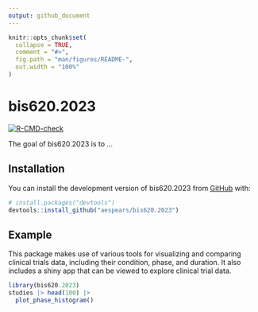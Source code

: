 ```yaml
---
output: github_document
---
```


<!-- README.md is generated from README.Rmd. Please edit that file -->

```r
knitr::opts_chunk$set(
  collapse = TRUE,
  comment = "#>",
  fig.path = "man/figures/README-",
  out.width = "100%"
)
```

# bis620.2023

<!-- badges: start -->
[![R-CMD-check](https://github.com/aespears/bis620.2023/actions/workflows/R-CMD-check.yaml/badge.svg)](https://github.com/aespears/bis620.2023/actions/workflows/R-CMD-check.yaml)
<!-- badges: end -->

The goal of bis620.2023 is to ...

## Installation

You can install the development version of bis620.2023 from [GitHub](https://github.com/) with:

``` r
# install.packages("devtools")
devtools::install_github("aespears/bis620.2023")
```

## Example

This package makes use of various tools for visualizing and comparing clinical 
trials data, including their condition, phase, and duration.
It also includes a shiny app that can be viewed to explore clinical trial data.

```r
library(bis620.2023)
studies |> head(100) |>
  plot_phase_histogram()
```
```r

```

